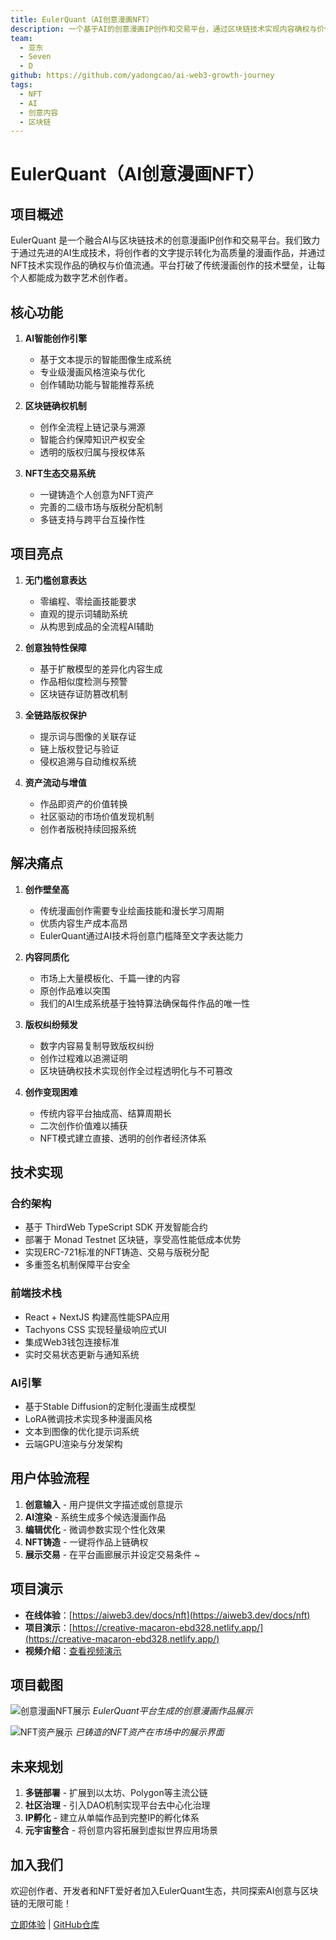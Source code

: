 ```yaml
---
title: EulerQuant（AI创意漫画NFT）
description: 一个基于AI的创意漫画IP创作和交易平台，通过区块链技术实现内容确权与价值流通
team:
  - 亚东
  - Seven
  - D
github: https://github.com/yadongcao/ai-web3-growth-journey
tags:
  - NFT
  - AI
  - 创意内容
  - 区块链
---
```


# EulerQuant（AI创意漫画NFT）

## 项目概述

EulerQuant 是一个融合AI与区块链技术的创意漫画IP创作和交易平台。我们致力于通过先进的AI生成技术，将创作者的文字提示转化为高质量的漫画作品，并通过NFT技术实现作品的确权与价值流通。平台打破了传统漫画创作的技术壁垒，让每个人都能成为数字艺术创作者。

## 核心功能

1. **AI智能创作引擎**
   - 基于文本提示的智能图像生成系统
   - 专业级漫画风格渲染与优化
   - 创作辅助功能与智能推荐系统

2. **区块链确权机制**
   - 创作全流程上链记录与溯源
   - 智能合约保障知识产权安全
   - 透明的版权归属与授权体系

3. **NFT生态交易系统**
   - 一键铸造个人创意为NFT资产
   - 完善的二级市场与版税分配机制
   - 多链支持与跨平台互操作性

## 项目亮点

1. **无门槛创意表达**
   - 零编程、零绘画技能要求
   - 直观的提示词辅助系统
   - 从构思到成品的全流程AI辅助

2. **创意独特性保障**
   - 基于扩散模型的差异化内容生成
   - 作品相似度检测与预警
   - 区块链存证防篡改机制

3. **全链路版权保护**
   - 提示词与图像的关联存证
   - 链上版权登记与验证
   - 侵权追溯与自动维权系统

4. **资产流动与增值**
   - 作品即资产的价值转换
   - 社区驱动的市场价值发现机制
   - 创作者版税持续回报系统

## 解决痛点

1. **创作壁垒高**
   - 传统漫画创作需要专业绘画技能和漫长学习周期
   - 优质内容生产成本高昂
   - EulerQuant通过AI技术将创意门槛降至文字表达能力

2. **内容同质化**
   - 市场上大量模板化、千篇一律的内容
   - 原创作品难以突围
   - 我们的AI生成系统基于独特算法确保每件作品的唯一性

3. **版权纠纷频发**
   - 数字内容易复制导致版权纠纷
   - 创作过程难以追溯证明
   - 区块链确权技术实现创作全过程透明化与不可篡改

4. **创作变现困难**
   - 传统内容平台抽成高、结算周期长
   - 二次创作价值难以捕获
   - NFT模式建立直接、透明的创作者经济体系

## 技术实现

### 合约架构
- 基于 ThirdWeb TypeScript SDK 开发智能合约
- 部署于 Monad Testnet 区块链，享受高性能低成本优势
- 实现ERC-721标准的NFT铸造、交易与版税分配
- 多重签名机制保障平台安全

### 前端技术栈
- React + NextJS 构建高性能SPA应用
- Tachyons CSS 实现轻量级响应式UI
- 集成Web3钱包连接标准
- 实时交易状态更新与通知系统

### AI引擎
- 基于Stable Diffusion的定制化漫画生成模型
- LoRA微调技术实现多种漫画风格
- 文本到图像的优化提示词系统
- 云端GPU渲染与分发架构

## 用户体验流程

1. **创意输入** - 用户提供文字描述或创意提示
2. **AI渲染** - 系统生成多个候选漫画作品
3. **编辑优化** - 微调参数实现个性化效果
4. **NFT铸造** - 一键将作品上链确权
5. **展示交易** - 在平台画廊展示并设定交易条件
~
## 项目演示

* **在线体验**：[https://aiweb3.dev/docs/nft](https://aiweb3.dev/docs/nft)
* **项目演示**：[https://creative-macaron-ebd328.netlify.app/](https://creative-macaron-ebd328.netlify.app/)
* **视频介绍**：[查看视频演示](https://youtu.be/example)

## 项目截图

![创意漫画NFT展示](/showcase/2025-03/euler-quant/nft-comic.png)
*EulerQuant平台生成的创意漫画作品展示*

![NFT资产展示](/showcase/2025-03/euler-quant/nft.png)
*已铸造的NFT资产在市场中的展示界面*

## 未来规划

1. **多链部署** - 扩展到以太坊、Polygon等主流公链
2. **社区治理** - 引入DAO机制实现平台去中心化治理
3. **IP孵化** - 建立从单幅作品到完整IP的孵化体系
4. **元宇宙整合** - 将创意内容拓展到虚拟世界应用场景

## 加入我们

欢迎创作者、开发者和NFT爱好者加入EulerQuant生态，共同探索AI创意与区块链的无限可能！

[立即体验](https://aiweb3.dev/docs/nft) | [GitHub仓库](https://github.com/yadongcao/ai-web3-growth-journey)
